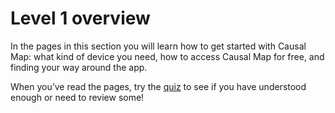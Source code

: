 #  Level 1 overview{#xlevel1}

In the pages in this section you will learn how to get started with Causal Map: what kind of device you need, how to access Causal Map for free, and finding your way around the app.

When you've read the pages, try the <a href="https://causalmap.shinyapps.io/quizzes/#section-xlevel1" target="_blank">quiz</a> to see if you have understood enough or need to review some! 

